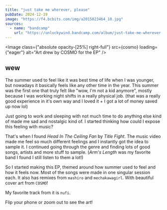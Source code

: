 ```yaml
---
title: "just take me wherever, please"
pubDate: 2024-12-19
image: "https://f4.bcbits.com/img/a2015023464_10.jpg"
sources:
  - name: "bandcamp"
    url: "https://unluckywind.bandcamp.com/album/just-take-me-wherever-please"
---
```



<Image
  class={"absolute opacity-[25%] right-full"}
  src={cosmo}
  loading={"eager"}
  alt="Art drew by COSMO for the EP"
/>

## wew

The summer used to feel like it was best time of life when I was younger, but nowadays it basically feels like any other time in the year. This summer was the first one that truly felt like "wow, I'm not a kid anymore", mostly because I was working night shifts in a really physical job. (that was a really good experience in it's own way and I loved it + I got a lot of money saved up now lol)

Just going to work and sleeping with not much time to do anything else kind of made me sad and nostalgic kind of. I started thinking how could I expose this feeling with music?

That's when I found _Head In The Ceiling Fan_ by _Title Fight_. The music video made me feel so much different feelings and I instantly got the idea to sample it. I continued going through the genre and finding lots of good songs, artists and more stuff to sample. (_Arm's Length_ was my favorite band I found I still listen to them a lot!)

So I started making this EP, themed around how summer used to feel and how it feels now. Most of the songs were made in one singular session each. It also has remixes from `mashiro` and `mechakawagirl`. With beautiful cover art from `COSMO`!

My favorite track from it is `nufi`.

<div class="lg:hidden">
  <p>Flip your phone or zoom out to see the art!</p>
</div>
